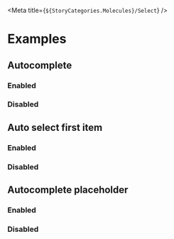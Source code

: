 
<Meta title={`${StoryCategories.Molecules}/Select`} />

<Docs />

# Examples

## Autocomplete

### Enabled

<Canvas>
    <div class="h-52">
        <p-select
            placeholder="Click me to search"
            items='[{"value":1,"text":"Value 1"},{"value":2,"text":"Value 2"},{"value":3,"text":"Value 3"}]'
        />
    </div>
</Canvas>

### Disabled

<Canvas>
    <div class="h-52">
        <p-select
            placeholder="Click me to select"
            enable-autocomplete={false}
            items='[{"value":1,"text":"Value 1"},{"value":2,"text":"Value 2"},{"value":3,"text":"Value 3"}]'
        />
    </div>
</Canvas>

## Auto select first item

### Enabled

<Canvas>
    <div class="h-52">
        <p-select
            placeholder="Click me to search"
            items='[{"value":1,"text":"I will be selected automatically"},{"value":2,"text":"Value 2"},{"value":3,"text":"Value 3"}]'
        />
    </div>
</Canvas>

### Disabled

<Canvas>
    <div class="h-52">
        <p-select
            placeholder="I have no auto selection"
            auto-select-first={false}
            items='[{"value":1,"text":"Value 1"},{"value":2,"text":"Value 2"},{"value":3,"text":"Value 3"}]'
        />
    </div>
</Canvas>

## Autocomplete placeholder

### Enabled

<Canvas>
    <div class="h-52">
        <p-select
            autocomplete-placeholder="Type something to search"
            placeholder="Click me to search"
            auto-select-first={false}
            items='[{"value":1,"text":"I will be selected automatically"},{"value":2,"text":"Value 2"},{"value":3,"text":"Value 3"}]'
        />
    </div>
</Canvas>

### Disabled

<Canvas>
    <div class="h-52">
        <p-select
            placeholder="I have no autocomplete placeholder"
            auto-select-first={false}
            items='[{"value":1,"text":"Value 1"},{"value":2,"text":"Value 2"},{"value":3,"text":"Value 3"}]'
        />
    </div>
</Canvas>
